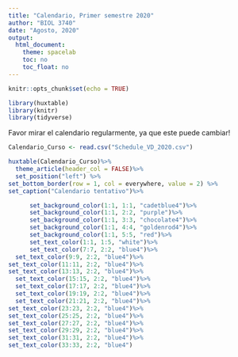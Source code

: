 ```yaml
---
title: "Calendario, Primer semestre 2020"
author: "BIOL 3740"
date: "Agosto, 2020"
output: 
  html_document: 
    theme: spacelab
    toc: no
    toc_float: no
---
```


```r
knitr::opts_chunk$set(echo = TRUE)
```

```r
library(huxtable)
library(knitr)
library(tidyverse)
```



Favor mirar el calendario regularmente, ya que este puede cambiar!

```r
Calendario_Curso <- read.csv("Schedule_VD_2020.csv")
```



```r
huxtable(Calendario_Curso)%>%
  theme_article(header_col = FALSE)%>%
  set_position("left") %>%
set_bottom_border(row = 1, col = everywhere, value = 2) %>%
set_caption("Calendario tentativo")%>%

      set_background_color(1:1, 1:1, "cadetblue4")%>% 
      set_background_color(1:1, 2:2, "purple")%>% 
      set_background_color(1:1, 3:3, "chocolate4")%>% 
      set_background_color(1:1, 4:4, "goldenrod4")%>% 
      set_background_color(1:1, 5:5, "red")%>%
      set_text_color(1:1, 1:5, "white")%>%
      set_text_color(7:7, 2:2, "blue4")%>%
  set_text_color(9:9, 2:2, "blue4")%>%
set_text_color(11:11, 2:2, "blue4")%>%
set_text_color(13:13, 2:2, "blue4")%>%               
  set_text_color(15:15, 2:2, "blue4")%>%
  set_text_color(17:17, 2:2, "blue4")%>%
  set_text_color(19:19, 2:2, "blue4")%>%
  set_text_color(21:21, 2:2, "blue4")%>%
set_text_color(23:23, 2:2, "blue4")%>%
set_text_color(25:25, 2:2, "blue4")%>%
set_text_color(27:27, 2:2, "blue4")%>%
set_text_color(29:29, 2:2, "blue4")%>%
set_text_color(31:31, 2:2, "blue4")%>%
set_text_color(33:33, 2:2, "blue4")
```


